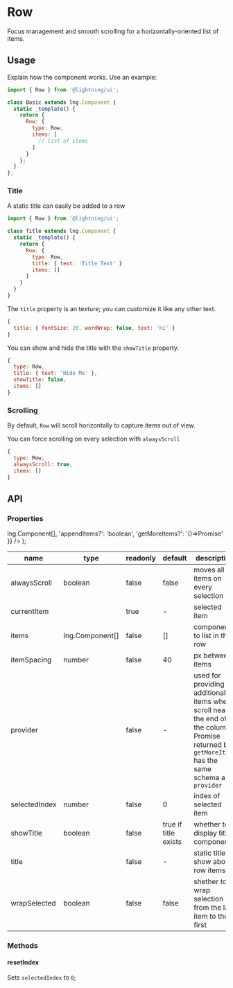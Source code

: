 
# Row

Focus management and smooth scrolling for a horizontally-oriented list of items.

## Usage

Explain how the component works. Use an example:

```js
import { Row } from '@lightning/ui';

class Basic extends lng.Component {
  static _template() {
    return {
      Row: {
        type: Row,
        items: [
          // list of items
        ]
      }
    };
  }
};
```

<Canvas>
  <Story id="row--basic" />
</Canvas>

### Title

A static title can easily be added to a row

```js
import { Row } from '@lightning/ui';

class Title extends lng.Component {
  static _template() {
    return {
      Row: {
        type: Row,
        title: { text: 'Title Text' }
        items: []
      }
    }
  }
}
```

<Canvas>
  <Story id="row--title" />
</Canvas>

The `title` property is an <DocsLink id="lng.Text" /> texture; you can customize it like any other text.

```js
{
  title: { fontSize: 20, wordWrap: false, text: 'Hi' }
}
```

You can show and hide the title with the `showTitle` property.

```js
{
  type: Row,
  title: { text: 'Hide Me' },
  showTitle: false,
  items: []
}
```

### Scrolling

By default, `Row` will scroll horizontally to capture items out of view.

<Canvas>
  <Story id="row--side-scrolling" />
</Canvas>

You can force scrolling on every selection with `alwaysScroll`

```js
{
  type: Row,
  alwaysScroll: true,
  items: []
}
```

## API

### Properties

  <GenericType type="Promise">
    <ObjectFormat object={{
      items: <DocsLink id="lng.Component">lng.Component[]</DocsLink>,
      'appendItems?': 'boolean',
      'getMoreItems?': '()=>Promise'
    }} />
  </GenericType>
);

name|type|readonly|default|description
--|--|--|--|--
alwaysScroll|boolean|false|false|moves all items on every selection
currentItem|<DocsLink id="lng.Component" />|true|-|selected item
items|<DocsLink id="lng.Component">lng.Component[]</DocsLink>|false|[]|components to list in the row
itemSpacing|number|false|40|px between items
provider|<ProviderType />|false|-|used for providing additional items when scroll nears the end of the column.<br />Promise returned by `getMoreItems` has the same schema as `provider`
selectedIndex|number|false|0|index of selected item
showTitle|boolean|false|true if title exists|whether to display title component
title|<DocsLink id="lng.Text" />|false|-|static title to show above row items
wrapSelected|boolean|false|false|shether to wrap selection from the last item to the first

### Methods

#### resetIndex

Sets `selectedIndex` to `0`;
